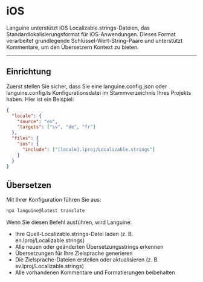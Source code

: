 # iOS

Languine unterstützt iOS Localizable.strings-Dateien, das Standardlokalisierungsformat für iOS-Anwendungen. Dieses Format verarbeitet grundlegende Schlüssel-Wert-String-Paare und unterstützt Kommentare, um den Übersetzern Kontext zu bieten.

---

## Einrichtung

Zuerst stellen Sie sicher, dass Sie eine languine.config.json oder languine.config.ts Konfigurationsdatei im Stammverzeichnis Ihres Projekts haben. Hier ist ein Beispiel:

```json
{
  "locale": {
    "source": "en",
    "targets": ["sv", "de", "fr"]
  },
  "files": {
    "ios": {
      "include": ["[locale].lproj/Localizable.strings"]
    }
  }
}
```

## Übersetzen

Mit Ihrer Konfiguration führen Sie aus:

```bash
npx languine@latest translate
```

Wenn Sie diesen Befehl ausführen, wird Languine:

- Ihre Quell-Localizable.strings-Datei laden (z. B. en.lproj/Localizable.strings)
- Alle neuen oder geänderten Übersetzungsstrings erkennen
- Übersetzungen für Ihre Zielsprache generieren
- Die Zielsprache-Dateien erstellen oder aktualisieren (z. B. sv.lproj/Localizable.strings)
- Alle vorhandenen Kommentare und Formatierungen beibehalten
